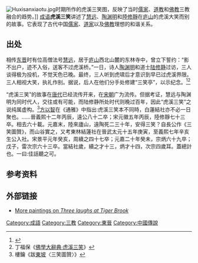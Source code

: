 [[File:Huxisanxiaotu.jpg|right]]时期所作的虎溪三笑图，反映了当时[[儒家|儒家]]、[[道教|道教]]和[[佛教|佛教]]三教融合的趋势。]]
[[成语|成语]]'''虎溪三笑'''讲述了[[慧遠|慧远]]、[[陶渊明|陶渊明]]和[[陸修靜|陸修靜]]在[[庐山|庐山]]的虎溪大笑而别的故事。它表现了古代中国[[儒家|儒家]]、[[道家|道家]]以及[[佛教|佛教]]理想的和谐关系。

== 出处 ==
相传[[东晋|东晋]]时有位高僧法号[[慧远|慧远]]，居于[[庐山|庐山]]西北山麓的东林寺中，曾立下誓约：“影不出户，迹不入俗，送客不过虎溪桥。”一日，诗人[[陶渊明|陶渊明]]和道士[[陆修静|陆修静]]过访，三人谈得极为投机，不觉天色已晚。最终，三人听到虎啸后才意识到早已过虎溪界限。三人相视大笑，执礼作别。据说，后人在他们分手处修建“三笑亭”，以示纪念。<ref>{{Cite web |url=http://history.people.com.cn/GB/198449/215025/13998148.html |title=虎溪三笑--文史--人民网 |access-date=2016-01-30 |archive-date=2016-02-06 |archive-url=https://web.archive.org/web/20160206011546/http://history.people.com.cn/GB/198449/215025/13998148.html |dead-url=no }}</ref><ref>丁福保《[[:wikisource:zh:佛學大辭典/虎溪三笑|佛學大辭典·虎溪三笑]]》</ref>

“虎溪三笑”的故事在[[唐代|唐代]]已经流传开来，在[[宋朝|宋朝]]广为流传。但据考证，慧远与陶渊明为同时代人，交往或有可能，而陆修静所处时代则晚过百年，因此“虎溪三笑”之说纯属虚构。<ref>樓鑰《跋[[東坡|東坡]]〈三笑圖贊〉》</ref>[[方以智|方以智]]在《通雅》中指出:虎溪三笑本不同時，白蓮結社亦不必一日聚也。……晉義熙十二年丙辰，遠公八十二卒；宋元徽五年丙辰，陸修靜七十三卒。相去六十載。元嘉末，陸來廬山，遠陶死二三十年，安得三笑？自長公作《三笑圖贊》，而山谷實之，又考東林結蓮社在晉武太元十五年庚寅，至義熙七年辛亥生公入社。宋景平元年癸亥，周續之四十七卒；元嘉二十年癸未，宗炳六十九卒；戊子，雷次宗六十三卒。當結社歲，續之才十三，炳才十四，次宗四歲耳。蓋總計也。一曰:佳話聽之可。

== 参考资料 ==
{{reflist}}

== 外部链接 ==
* [https://web.archive.org/web/20160303222832/http://www.donglin.org/plus/view.php?aid=2412 More paintings on ''Three laughs at Tiger Brook'']
[[Category:成語|Category:成語]]
[[Category:三教|Category:三教]]
[[Category:東晉|Category:東晉]]
[[Category:中國傳說|Category:中國傳說]]
